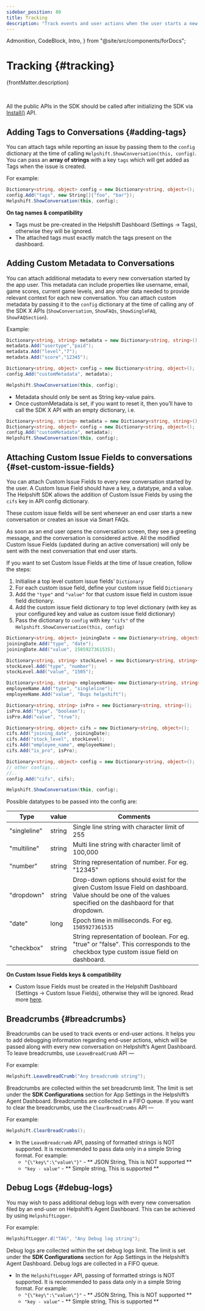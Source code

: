 ```yaml
---
sidebar_position: 80
title: Tracking
description: "Track events and user actions when the user starts a new conversation. Attach custom metadata to every conversation started via the SDK."
---
```


  Admonition,
  CodeBlock,
  Intro,
} from "@site/src/components/forDocs";

# Tracking {#tracking}

<Intro>{frontMatter.description}</Intro>

<br/>
<Admonition type="info" title="Note">

All the public APIs in the SDK should be called after initializing the SDK via [Install()](/sdkx-xamarin/getting-started#initialize) API.

</Admonition>

## Adding Tags to Conversations {#adding-tags}

You can attach tags while reporting an issue by passing them to the `config` dictionary at the time of calling `Helpshift.ShowConversation(this, config)`. You can pass an **array of strings** with a key `tags` which will get added as Tags when the issue is created.

For example:

```csharp
Dictionary<string, object> config = new Dictionary<string, object>();
config.Add("tags", new String[]{"foo", "bar"});
Helpshift.ShowConversation(this, config);
```

<Admonition type="info" title="Note">

**On tag names & compatibility**

- Tags must be pre-created in the Helpshift Dashboard (Settings → Tags), otherwise they will be ignored.
- The attached tags must exactly match the tags present on the dashboard.

</Admonition>

## Adding Custom Metadata to Conversations

You can attach additional metadata to every new conversation started by the app user. This metadata can include properties like username, email, game scores, current game levels, and any other data needed to provide relevant context for each new conversation. You can attach custom metadata by passing it to the `config` dictionary at the time of calling any of the SDK X APIs (`ShowConversation`, `ShowFAQs`, `ShowSingleFAQ`, `ShowFAQSection`).

Example:

```csharp
Dictionary<string, string> metadata = new Dictionary<string, string>();
metadata.Add("usertype","paid");
metadata.Add("level","7");
metadata.Add("score","12345");

Dictionary<string, object> config = new Dictionary<string, object>();
config.Add("customMetadata", metadata);

Helpshift.ShowConversation(this, config);
```

<Admonition type="info" title="Note">

- Metadata should only be sent as String key-value pairs.
- Once customMetadata is set, if you want to reset it, then you’ll have to call the SDK X API with an empty dictionary, i.e.

```csharp
Dictionary<string, string> metadata = new Dictionary<string, string>();
Dictionary<string, object> config = new Dictionary<string, object>();
config.Add("customMetadata", metadata);
Helpshift.ShowConversation(this, config);
```

</Admonition>

## Attaching Custom Issue Fields to conversations {#set-custom-issue-fields}

You can attach Custom Issue Fields to every new conversation started by the user. A Custom Issue Field should have a key, a datatype, and a value. The Helpshift SDK allows the addition of Custom Issue Fields by using the `cifs` key in API config dictionary.

These custom issue fields will be sent whenever an end user starts a new conversation or creates an issue via Smart FAQs.

As soon as an end user opens the conversation screen, they see a greeting message, and the conversation is considered active. All the modified Custom Issue Fields (updated during an active conversation) will only be sent with the next conversation that end user starts.

If you want to set Custom Issue Fields at the time of Issue creation, follow the steps:

1. Initialise a top level custom issue fields' `Dictionary`
2. For each custom issue field, define your custom issue field `Dictionary`
3. Add the `"type"` and `"value"` for that custom issue field in custom issue field dictionary.
4. Add the custom issue field dictionary to top level dictionary (with key as your configured key and value as custom issue field dictionary)
5. Pass the dictionary to `config` with key `"cifs"` of the `Helpshift.ShowConversation(this, config)`

```csharp
Dictionary<string, object> joiningDate = new Dictionary<string, object>();
joiningDate.Add("type", "date");
joiningDate.Add("value", 1505927361535);

Dictionary<string, string> stockLevel = new Dictionary<string, string>();
stockLevel.Add("type", "number");
stockLevel.Add("value", "1505");

Dictionary<string, string> employeeName= new Dictionary<string, string>();
employeeName.Add("type", "singleline");
employeeName.Add("value", "Bugs helpshift");

Dictionary<string, string> isPro = new Dictionary<string, string>();
isPro.Add("type", "boolean");
isPro.Add("value", "true");

Dictionary<string, object> cifs = new Dictionary<string, object>();
cifs.Add("joining_date", joiningDate);
cifs.Add("stock_level", stockLevel);
cifs.Add("employee_name", employeeName);
cifs.Add("is_pro", isPro);

Dictionary<string, object> config = new Dictionary<string, object>();
// other configs...
//..
config.Add("cifs", cifs);

Helpshift.ShowConversation(this, config);
```

Possible datatypes to be passed into the config are:

| Type         | value  | Comments                                                                                                                                                      |
| ------------ | ------ | ------------------------------------------------------------------------------------------------------------------------------------------------------------- |
| "singleline" | string | Single line string with character limit of 255                                                                                                                |
| "multiline"  | string | Multi line string with character limit of 100,000                                                                                                             |
| "number"     | string | String representation of number. For eg. "12345"                                                                                                              |
| "dropdown"   | string | Drop-down options should exist for the given Custom Issue Field on dashboard. Value should be one of the values specified on the dashbaord for that dropdown. |
| "date"       | long   | Epoch time in milliseconds. For eg. `1505927361535`                                                                                                           |
| "checkbox"   | string | String representation of boolean. For eg. "true" or "false". This corresponds to the checkbox type custom issue field on dashboard.                           |

<Admonition type="info" title="Note">

**On Custom Issue Fields keys & compatibility**

- Custom Issue Fields must be created in the Helpshift Dashboard (Settings → Custom Issue Fields), otherwise they will be ignored. Read more [here](https://support.helpshift.com/kb/article/custom-issue-fields/).

</Admonition>

## Breadcrumbs {#breadcrumbs}

Breadcrumbs can be used to track events or end-user actions. It helps you to add debugging information regarding end-user actions, which will be passed along with every new conversation on Helpshift’s Agent Dashboard. To leave breadcrumbs, use `LeaveBreadCrumb` API —

For example:

```java
Helpshift.LeaveBreadCrumb("Any breadcrumb string");
```

Breadcrumbs are collected within the set breadcrumb limit. The limit is set under the **SDK Configurations** section for App Settings in the Helpshift’s Agent Dashboard. Breadcrumbs are collected in a FIFO queue. If you want to clear the breadcrumbs, use the `ClearBreadCrumbs` API —

For example:

```java
Helpshift.ClearBreadCrumbs();
```

<Admonition type="info" title="Note">

- In the `LeaveBreadcrumb` API, passing of formatted strings is NOT supported. It is recommended to pass data only in a simple String format. For example:
  - `"{\"key\":\"value\"}"` - ** JSON String, This is NOT supported **
  - `"key - value"` - ** Simple string, This is supported **

</Admonition>

## Debug Logs {#debug-logs}

You may wish to pass additional debug logs with every new conversation filed by an end-user on Helpshift’s Agent Dashboard. This can be achieved by using `HelpshiftLogger`.

For example:

```java
HelpshiftLogger.d("TAG", "Any Debug log string");
```

Debug logs are collected within the set debug logs limit. The limit is set under the **SDK Configurations** section for App Settings in the Helpshift’s Agent Dashboard. Debug logs are collected in a FIFO queue.

<Admonition type="info" title="Note">

- In the `HelpshiftLogger` API, passing of formatted strings is NOT supported. It is recommended to pass data only in a simple String format. For example:
  - `"{\"key\":\"value\"}"` - ** JSON String, This is NOT supported **
  - `"key - value"` - ** Simple string, This is supported **

</Admonition>
